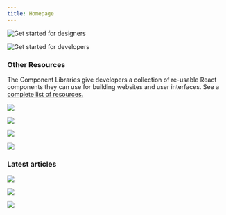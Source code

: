 ```yaml
---
title: Homepage
---
```



<FeatureTile
    href="/getting-started/designers"
    label="Start"
    title="Designing"
    margin="true">

![Get started for designers](homepage/images/getting-started-designers.png)

</FeatureTile>
<FeatureTile
    href="/getting-started/developers"
    label="Start"
    title="Developing">

![Get started for developers](homepage/images/getting-started-developers.png)

</FeatureTile>

### Other Resources

The Component Libraries give developers a collection of re-usable React components they can use for building websites and user interfaces. See a [complete list of resources.](/resources)

<Row className="tile--resource--no-margin tile--group">
<Column lg="4" md="4" bleedSm>
  <ClickableTile
    dark="true"
    title="Carbon Design Kit"
    href="https://github.com/ibm/carbon-design-kit"
    type="resource">

![](resources/images/sketch-icon.png)

  </ClickableTile>
</Column>
<Column lg="4" md="4" offsetLg="0" bleedSm>
  <ClickableTile
    dark="true"
    title="Carbon Components"
    href="https://github.com/ibm/carbon-components"
    type="resource">

![](resources/images/github-icon-inverted.png)
 
  </ClickableTile>
</Column>
<Column lg="4" md="4" bleedSm>
  <ClickableTile
    dark="true"
    title="Carbon Components React"
    href="https://github.com/ibm/carbon-components-react"
    type="resource">

![](resources/images/github-icon-inverted.png)
 
  </ClickableTile>
</Column>
<Column lg="4" md="4" offsetLg="0" bleedSm>
  <ClickableTile
    dark="true"
    title="Carbon Components Angular"
    href="https://github.com/ibm/carbon-components-angular"
    type="resource">

![](resources/images/github-icon-inverted.png)
 
  </ClickableTile>
</Column>
</Row>

### Latest articles

<Row>
<Column lg="4" md="4" bleedLeftMd>
<ClickableTile
    dark="true"
    type="article"
    title="What to expect in Carbon 10"
    author="Robin Cannon"
    date="December 10, 2018"
    href="https://medium.com/carbondesign/what-to-expect-in-carbon-10-5af1bd6e25f6"
    >

![](resources/images/homepage_01.png)

</ClickableTile>
</Column>
<Column lg="4" md="4" offsetLg="0" bleedLeftMd>
<ClickableTile
    dark="true"
    type="article"
    title="Up & Running with Carbon React in less than 5 minutes"
    author="Josh Black"
    date="October 19, 2018"
    href="https://medium.com/carbondesign/up-running-with-carbon-react-in-less-than-5-minutes-25d43cca059e"
    >

![](resources/images/homepage_02.png)

</ClickableTile>
</Column>
<Column lg="4" md="4" offsetLg="0" bleedLeftMd>
<ClickableTile
    dark="true"
    type="article"
    title="Hacktoberfest with Carbon"
    author="Josh Black"
    date="October 16, 2018"
    href="https://medium.com/carbondesign/hacktoberfest-with-carbon-95c48943f586"
    >

![](resources/images/Article_03.png)

</ClickableTile>
</Column>
</Row>
